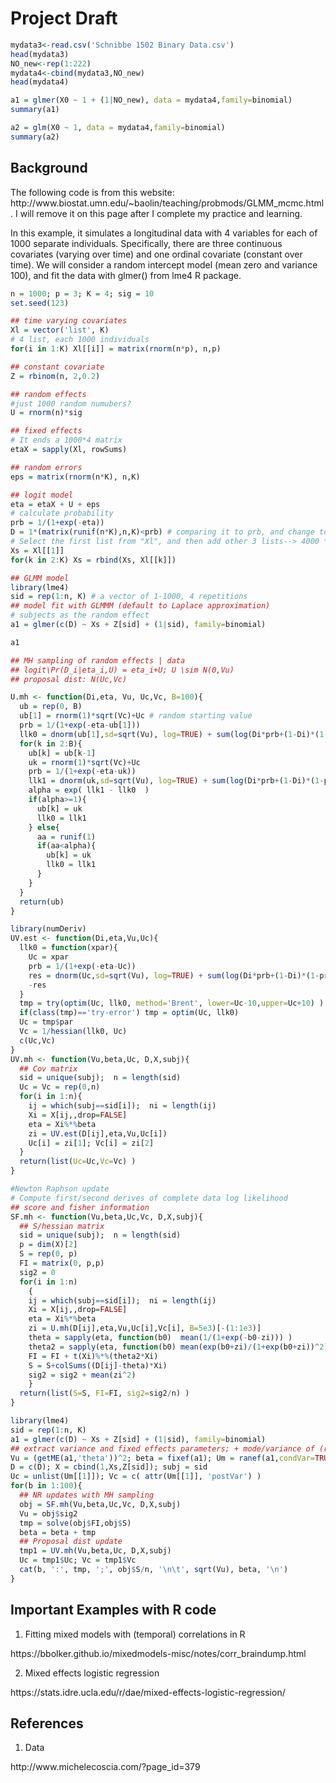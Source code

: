 # Project Draft

```R
mydata3<-read.csv('Schnibbe 1502 Binary Data.csv')
head(mydata3)
NO_new<-rep(1:222)
mydata4<-cbind(mydata3,NO_new)
head(mydata4)

a1 = glmer(X0 ~ 1 + (1|NO_new), data = mydata4,family=binomial)
summary(a1)

a2 = glm(X0 ~ 1, data = mydata4,family=binomial)
summary(a2)


```

## Background

The following code is from this website: http://www.biostat.umn.edu/~baolin/teaching/probmods/GLMM_mcmc.html. I will remove it on this page after I complete my practice and learning. 



In this example, it simulates a longitudinal data with 4 variables for each of 1000 separate individuals. Specifically, there are three continuous covariates (varying over time) and one ordinal covariate (constant over time). We will consider a random intercept model (mean zero and variance 100), and fit the data with glmer() from lme4 R package.

```R

n = 1000; p = 3; K = 4; sig = 10
set.seed(123)

## time varying covariates
Xl = vector('list', K)
# 4 list, each 1000 individuals
for(i in 1:K) Xl[[i]] = matrix(rnorm(n*p), n,p)

## constant covariate
Z = rbinom(n, 2,0.2)

## random effects
#just 1000 random numubers?
U = rnorm(n)*sig

## fixed effects
# It ends a 1000*4 matrix
etaX = sapply(Xl, rowSums)

## random errors
eps = matrix(rnorm(n*K), n,K)

## logit model
eta = etaX + U + eps
# calculate probability
prb = 1/(1+exp(-eta))
D = 1*(matrix(runif(n*K),n,K)<prb) # comparing it to prb, and change to 1 and 0; 1000*4
# Select the first list from "Xl", and then add other 3 lists--> 4000 * 3
Xs = Xl[[1]]
for(k in 2:K) Xs = rbind(Xs, Xl[[k]])

## GLMM model
library(lme4)
sid = rep(1:n, K) # a vector of 1-1000, 4 repetitions
## model fit with GLMMM (default to Laplace approximation)
# subjects as the random effect
a1 = glmer(c(D) ~ Xs + Z[sid] + (1|sid), family=binomial)

a1

```

```R
## MH sampling of random effects | data
## logit\Pr(D_i|eta_i,U) = eta_i+U; U \sim N(0,Vu)
## proposal dist: N(Uc,Vc)

U.mh <- function(Di,eta, Vu, Uc,Vc, B=100){
  ub = rep(0, B)
  ub[1] = rnorm(1)*sqrt(Vc)+Uc # random starting value
  prb = 1/(1+exp(-eta-ub[1]))
  llk0 = dnorm(ub[1],sd=sqrt(Vu), log=TRUE) + sum(log(Di*prb+(1-Di)*(1-prb))) - dnorm(ub[1],Uc,sqrt(Vc), log=TRUE) # likelihood function? 
  for(k in 2:B){
    ub[k] = ub[k-1]
    uk = rnorm(1)*sqrt(Vc)+Uc
    prb = 1/(1+exp(-eta-uk))
    llk1 = dnorm(uk,sd=sqrt(Vu), log=TRUE) + sum(log(Di*prb+(1-Di)*(1-prb))) - dnorm(uk,Uc,sqrt(Vc), log=TRUE)
    alpha = exp( llk1 - llk0  )
    if(alpha>=1){
      ub[k] = uk
      llk0 = llk1
    } else{
      aa = runif(1)
      if(aa<alpha){
        ub[k] = uk
        llk0 = llk1
      }
    }
  }
  return(ub)
}

library(numDeriv)
UV.est <- function(Di,eta,Vu,Uc){
  llk0 = function(xpar){
    Uc = xpar
    prb = 1/(1+exp(-eta-Uc))
    res = dnorm(Uc,sd=sqrt(Vu), log=TRUE) + sum(log(Di*prb+(1-Di)*(1-prb)))
    -res
  }
  tmp = try(optim(Uc, llk0, method='Brent', lower=Uc-10,upper=Uc+10) )
  if(class(tmp)=='try-error') tmp = optim(Uc, llk0)
  Uc = tmp$par
  Vc = 1/hessian(llk0, Uc)
  c(Uc,Vc)
}
UV.mh <- function(Vu,beta,Uc, D,X,subj){
  ## Cov matrix
  sid = unique(subj);  n = length(sid)
  Uc = Vc = rep(0,n)
  for(i in 1:n){
    ij = which(subj==sid[i]);  ni = length(ij)
    Xi = X[ij,,drop=FALSE]
    eta = Xi%*%beta
    zi = UV.est(D[ij],eta,Vu,Uc[i])
    Uc[i] = zi[1]; Vc[i] = zi[2]
  }
  return(list(Uc=Uc,Vc=Vc) )
}

#Newton Raphson update
# Compute first/second derives of complete data log likelihood
## score and fisher information
SF.mh <- function(Vu,beta,Uc,Vc, D,X,subj){
  ## S/hessian matrix
  sid = unique(subj);  n = length(sid)
  p = dim(X)[2]
  S = rep(0, p)
  FI = matrix(0, p,p)
  sig2 = 0
  for(i in 1:n)
    {
    ij = which(subj==sid[i]);  ni = length(ij)
    Xi = X[ij,,drop=FALSE]
    eta = Xi%*%beta
    zi = U.mh(D[ij],eta,Vu,Uc[i],Vc[i], B=5e3)[-(1:1e3)]
    theta = sapply(eta, function(b0)  mean(1/(1+exp(-b0-zi))) )
    theta2 = sapply(eta, function(b0) mean(exp(b0+zi)/(1+exp(b0+zi))^2) )
    FI = FI + t(Xi)%*%(theta2*Xi)
    S = S+colSums((D[ij]-theta)*Xi)
    sig2 = sig2 + mean(zi^2)
    }
  return(list(S=S, FI=FI, sig2=sig2/n) )
}

library(lme4)
sid = rep(1:n, K)
a1 = glmer(c(D) ~ Xs + Z[sid] + (1|sid), family=binomial)
## extract variance and fixed effects parameters; + mode/variance of (random effects|data)
Vu = (getME(a1,'theta'))^2; beta = fixef(a1); Um = ranef(a1,condVar=TRUE)
D = c(D); X = cbind(1,Xs,Z[sid]); subj = sid
Uc = unlist(Um[[1]]); Vc = c( attr(Um[[1]], 'postVar') )
for(b in 1:100){
  ## NR updates with MH sampling
  obj = SF.mh(Vu,beta,Uc,Vc, D,X,subj)
  Vu = obj$sig2
  tmp = solve(obj$FI,obj$S)
  beta = beta + tmp
  ## Proposal dist update
  tmp1 = UV.mh(Vu,beta,Uc, D,X,subj)
  Uc = tmp1$Uc; Vc = tmp1$Vc
  cat(b, ':', tmp, ';', obj$S/n, '\n\t', sqrt(Vu), beta, '\n')
}
```



## Important Examples with R code

1. Fitting mixed models with (temporal) correlations in R

https://bbolker.github.io/mixedmodels-misc/notes/corr_braindump.html

2. Mixed effects logistic regression 

https://stats.idre.ucla.edu/r/dae/mixed-effects-logistic-regression/



## References

1. Data

http://www.michelecoscia.com/?page_id=379
